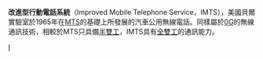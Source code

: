 '''改進型行動電話系統'''（Improved Mobile Telephone Service，IMTS），美國貝爾實驗室於1965年在[[MTS|MTS]]的基礎上所發展的汽車公用無線電話。同樣屬於[[0G|0G]]的無線通訊技術，相較於MTS只具備[[雙工#半雙工|半雙工]]，IMTS具有[[雙工#全雙工|全雙工]]的通訊能力。

{{Mobile telecommunications standards}}
[[Category:行動電話|I]]